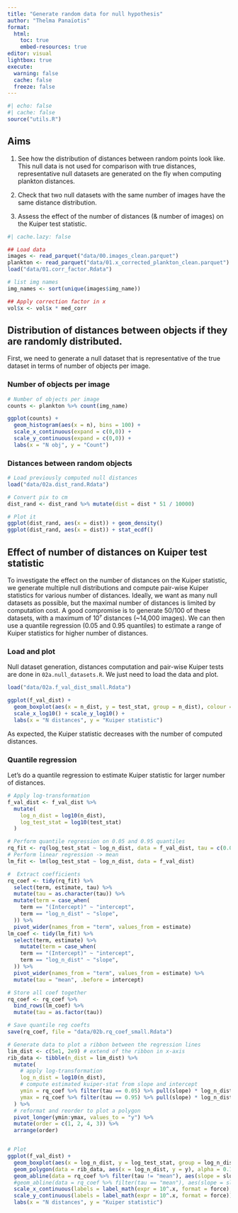 ```yaml
---
title: "Generate random data for null hypothesis"
author: "Thelma Panaïotis"
format: 
  html:
    toc: true
    embed-resources: true
editor: visual
lightbox: true
execute:
  warning: false
  cache: false
  freeze: false
---
```


```r
#| echo: false
#| cache: false
source("utils.R")
```

::: callout-note
## Aims

1.  See how the distribution of distances between random points look like. This null data is not used for comparison with true distances, representative null datasets are generated on the fly when computing plankton distances.

2.  Check that two null datasets with the same number of images have the same distance distribution.

3.  Assess the effect of the number of distances (& number of images) on the Kuiper test statistic.
:::

```r
#| cache.lazy: false

## Load data
images <- read_parquet("data/00.images_clean.parquet")
plankton <- read_parquet("data/01.x_corrected_plankton_clean.parquet")
load("data/01.corr_factor.Rdata")

# list img names
img_names <- sort(unique(images$img_name))

## Apply correction factor in x
vol$x <- vol$x * med_corr
```

## Distribution of distances between objects if they are randomly distributed.

First, we need to generate a null dataset that is representative of the true dataset in terms of number of objects per image.

### Number of objects per image

```r
# Number of objects per image
counts <- plankton %>% count(img_name)

ggplot(counts) + 
  geom_histogram(aes(x = n), bins = 100) +
  scale_x_continuous(expand = c(0,0)) + 
  scale_y_continuous(expand = c(0,0)) +
  labs(x = "N obj", y = "Count")
```

### Distances between random objects

```r
# Load previously computed null distances
load("data/02a.dist_rand.Rdata")

# Convert pix to cm
dist_rand <- dist_rand %>% mutate(dist = dist * 51 / 10000)

# Plot it
ggplot(dist_rand, aes(x = dist)) + geom_density()
ggplot(dist_rand, aes(x = dist)) + stat_ecdf()
```

## Effect of number of distances on Kuiper test statistic

To investigate the effect on the number of distances on the Kuiper statistic, we generate multiple null distributions and compute pair-wise Kuiper statistics for various number of distances. Ideally, we want as many null datasets as possible, but the maximal number of distances is limited by computation cost. A good compromise is to generate 50/100 of these datasets, with a maximum of 10⁷ distances (\~14,000 images). We can then use a quantile regression (0.05 and 0.95 quantiles) to estimate a range of Kuiper statistics for higher number of distances.

### Load and plot

Null dataset generation, distances computation and pair-wise Kuiper tests are done in `02a.null_datasets.R`. We just need to load the data and plot.

```r
load("data/02a.f_val_dist_small.Rdata")

ggplot(f_val_dist) +
  geom_boxplot(aes(x = n_dist, y = test_stat, group = n_dist), colour = "gray") +
  scale_x_log10() + scale_y_log10() +
  labs(x = "N distances", y = "Kuiper statistic")
```

As expected, the Kuiper statistic decreases with the number of computed distances.

### Quantile regression

Let’s do a quantile regression to estimate Kuiper statistic for larger number of distances.

```r
# Apply log-transformation
f_val_dist <- f_val_dist %>% 
  mutate(
    log_n_dist = log10(n_dist),
    log_test_stat = log10(test_stat)
  )

# Perform quantile regression on 0.05 and 0.95 quantiles
rq_fit <- rq(log_test_stat ~ log_n_dist, data = f_val_dist, tau = c(0.05, 0.95))
# Perform linear regression -> mean
lm_fit <- lm(log_test_stat ~ log_n_dist, data = f_val_dist)

#  Extract coefficients
rq_coef <- tidy(rq_fit) %>% 
  select(term, estimate, tau) %>% 
  mutate(tau = as.character(tau)) %>% 
  mutate(term = case_when(
    term == "(Intercept)" ~ "intercept",
    term == "log_n_dist" ~ "slope",
  )) %>% 
  pivot_wider(names_from = "term", values_from = estimate)
lm_coef <- tidy(lm_fit) %>% 
  select(term, estimate) %>% 
    mutate(term = case_when(
    term == "(Intercept)" ~ "intercept",
    term == "log_n_dist" ~ "slope",
  )) %>% 
  pivot_wider(names_from = "term", values_from = estimate) %>% 
  mutate(tau = "mean", .before = intercept)

# Store all coef together
rq_coef <- rq_coef %>% 
  bind_rows(lm_coef) %>% 
  mutate(tau = as.factor(tau))

# Save quantile reg coefts
save(rq_coef, file = "data/02b.rq_coef_small.Rdata")

# Generate data to plot a ribbon between the regression lines
lim_dist <- c(5e1, 2e9) # extend of the ribbon in x-axis
rib_data <- tibble(n_dist = lim_dist) %>% 
  mutate(
    # apply log-transformation
    log_n_dist = log10(n_dist),
    # compute estimated kuiper-stat from slope and intercept
    ymin = rq_coef %>% filter(tau == 0.05) %>% pull(slope) * log_n_dist + rq_coef %>% filter(tau == 0.05) %>% pull(intercept),
    ymax = rq_coef %>% filter(tau == 0.95) %>% pull(slope) * log_n_dist + rq_coef %>% filter(tau == 0.95) %>% pull(intercept)
  ) %>% 
  # reformat and reorder to plot a polygon
  pivot_longer(ymin:ymax, values_to = "y") %>% 
  mutate(order = c(1, 2, 4, 3)) %>% 
  arrange(order)


# Plot
ggplot(f_val_dist) +
  geom_boxplot(aes(x = log_n_dist, y = log_test_stat, group = log_n_dist), colour = "gray") +
  geom_polygon(data = rib_data, aes(x = log_n_dist, y = y), alpha = 0.1) +
  geom_abline(data = rq_coef %>% filter(tau != "mean"), aes(slope = slope, intercept = intercept, group = tau), linetype = 3) +
  #geom_abline(data = rq_coef %>% filter(tau == "mean"), aes(slope = slope, intercept = intercept, group = tau), linetype = 2) +
  scale_x_continuous(labels = label_math(expr = 10^.x, format = force), expand = c(0, 0)) +
  scale_y_continuous(labels = label_math(expr = 10^.x, format = force)) +
  labs(x = "N distances", y = "Kuiper statistic")
```
